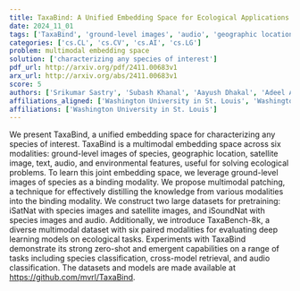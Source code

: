 ```yaml
---
title: TaxaBind: A Unified Embedding Space for Ecological Applications
date: 2024_11_01
tags: ['TaxaBind', 'ground-level images', 'audio', 'geographic location', 'multimodal patching', 'cross-model retrieval', 'text', 'audio classification', 'environmental features', 'datasets', 'deep learning models', 'species classification', 'ecological applications', 'multimodal embedding', 'satellite image', 'unified embedding space']
categories: ['cs.CL', 'cs.CV', 'cs.AI', 'cs.LG']
problem: multimodal embedding space
solution: ['characterizing any species of interest']
pdf_url: http://arxiv.org/pdf/2411.00683v1
arx_url: http://arxiv.org/abs/2411.00683v1
score: 5
authors: ['Srikumar Sastry', 'Subash Khanal', 'Aayush Dhakal', 'Adeel Ahmad', 'Nathan Jacobs']
affiliations_aligned: ['Washington University in St. Louis', 'Washington University in St. Louis', 'Washington University in St. Louis', 'Washington University in St. Louis', 'Washington University in St. Louis']
affiliations: ['Washington University in St. Louis']
---
```



We present TaxaBind, a unified embedding space for characterizing any species
of interest. TaxaBind is a multimodal embedding space across six modalities:
ground-level images of species, geographic location, satellite image, text,
audio, and environmental features, useful for solving ecological problems. To
learn this joint embedding space, we leverage ground-level images of species as
a binding modality. We propose multimodal patching, a technique for effectively
distilling the knowledge from various modalities into the binding modality. We
construct two large datasets for pretraining: iSatNat with species images and
satellite images, and iSoundNat with species images and audio. Additionally, we
introduce TaxaBench-8k, a diverse multimodal dataset with six paired modalities
for evaluating deep learning models on ecological tasks. Experiments with
TaxaBind demonstrate its strong zero-shot and emergent capabilities on a range
of tasks including species classification, cross-model retrieval, and audio
classification. The datasets and models are made available at
https://github.com/mvrl/TaxaBind.